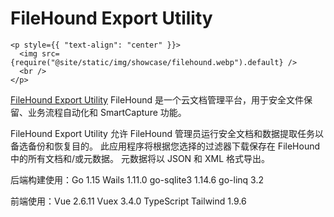 # FileHound Export Utility

```mdx-code-block
<p style={{ "text-align": "center" }}>
  <img src={require("@site/static/img/showcase/filehound.webp").default} />
  <br />
</p>
```

[FileHound Export Utility](https://www.filehound.co.uk/) FileHound 是一个云文档管理平台，用于安全文件保留、业务流程自动化和 SmartCapture 功能。

FileHound Export Utility 允许 FileHound 管理员运行安全文档和数据提取任务以备选备份和恢复目的。 此应用程序将根据您选择的过滤器下载保存在 FileHound 中的所有文档和/或元数据。 元数据将以 JSON 和 XML 格式导出。

后端构建使用：Go 1.15 Wails 1.11.0 go-sqlite3 1.14.6 go-linq 3.2

前端使用：Vue 2.6.11 Vuex 3.4.0 TypeScript Tailwind 1.9.6
